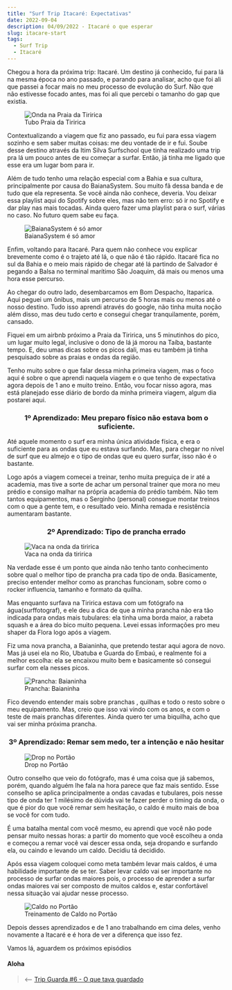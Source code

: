 ```yaml
---
title: "Surf Trip Itacaré: Expectativas"
date: 2022-09-04
description: 04/09/2022 - Itacaré o que esperar
slug: itacare-start
tags:
  - Surf Trip
  - Itacaré
---
```


Chegou a hora da próxima trip: Itacaré. Um destino já conhecido, fui para lá na mesma época no ano passado, e parando para analisar, acho que foi ali que passei a focar mais no meu processo de evolução do Surf. Não que não estivesse focado antes, mas foi ali que percebi o tamanho do gap que existia.

<figure>
    <img src="./tubo.jpg"
         alt="Onda na Praia da Tiririca">
    <figcaption>Tubo Praia da Tiririca</figcaption>
</figure>

Contextualizando a viagem que fiz ano passado, eu fui para essa viagem sozinho e sem saber muitas coisas: me deu vontade de ir e fui. Soube desse destino através da <OutboundLink href="https://www.instagram.com/itimsilvasurfschool/">Itim Silva Surfschool</OutboundLink> que tinha realizado uma trip pra lá um pouco antes de eu começar a surfar. Então, já tinha me ligado que esse era um lugar bom para ir.

Além de tudo tenho uma relação especial com a Bahia e sua cultura, principalmente por causa do <OutboundLink href="https://www.youtube.com/watch?v=ne7E5geBMWE">BaianaSystem</OutboundLink>. Sou muito fã dessa banda e de tudo que ela representa. Se você ainda não conhece, deveria. Vou deixar essa playlist aqui do Spotify sobre eles, mas não tem erro: só ir no Spotify e dar play nas mais tocadas. Ainda quero fazer uma playlist para o surf, várias no caso. No futuro quem sabe eu faça.

<figure>
    <img src="./baiana.jpg"
         alt="BaianaSystem é só amor">
    <figcaption>BaianaSystem é só amor</figcaption>
</figure>

Enfim, voltando para Itacaré.  Para quem não conhece vou explicar brevemente como é o trajeto até lá, o que não é tão rápido. Itacaré fica no sul da Bahia e o meio mais rápido de chegar até lá partindo de Salvador é pegando a Balsa no terminal marítimo São Joaquim, dá mais ou menos uma hora esse percurso.

Ao chegar do outro lado, desembarcamos em Bom Despacho, Itaparica. Aqui peguei um ônibus, mais um percurso de 5 horas mais ou menos até o nosso destino. Tudo isso aprendi através do google, não tinha muita noção além disso, mas deu tudo certo e consegui chegar tranquilamente, porém, cansado.

Fiquei em um airbnb próximo a Praia da Tiririca, uns 5 minutinhos do pico, um lugar muito legal, inclusive o dono de lá já morou na Taíba, bastante tempo. E, deu umas dicas sobre os picos dali, mas eu também já tinha pesquisado sobre as praias e ondas da região. 

Tenho muito sobre o que falar dessa minha primeira viagem, mas o foco aqui é sobre o que aprendi naquela viagem e o que tenho de expectativa agora depois de 1 ano e muito treino. Então, vou focar nisso agora, mas está planejado esse diário de bordo da minha primeira viagem, algum dia postarei aqui.

<h3 align="center">
  1º Aprendizado: Meu preparo físico não estava bom o suficiente.
</h3>

Até aquele momento o surf era minha única atividade física, e era o suficiente para as ondas que eu estava surfando. Mas, para chegar no nível de surf que eu almejo e o tipo de ondas que eu quero surfar, isso não é o bastante.

Logo após a viagem comecei a treinar, tenho muita preguiça de ir até a academia, mas tive a sorte de achar um personal trainer que mora no meu prédio e consigo malhar na própria academia do prédio também. Não tem tantos equipamentos, mas o Serginho (personal) consegue montar treinos com o que a gente tem, e o resultado veio. Minha remada e resistência aumentaram bastante.


<h3 align="center">
  2º Aprendizado: Tipo de prancha errado
</h3>

<figure>
    <img src="./tubo-queda.jpg"
         alt="Vaca na onda da tiririca">
    <figcaption>Vaca na onda da tiririca</figcaption>
</figure>

Na verdade esse é um ponto que ainda não tenho tanto conhecimento sobre qual o melhor tipo de prancha pra cada tipo de onda. Basicamente, preciso entender melhor como as pranchas funcionam, sobre como o rocker influencia, tamanho e formato da quilha.

Mas enquanto surfava na Tiririca estava com um fotógrafo na água(<OutboundLink href="https://www.instagram.com/surffotograf/">surffotograf</OutboundLink>), e ele deu a dica de que a minha prancha não era tão indicada para ondas mais tubulares: ela tinha uma borda maior, a rabeta squash e a área do bico muito pequena. Levei essas informações pro meu shaper da Flora logo após a viagem.

Fiz uma nova prancha, a Baianinha, que pretendo testar aqui agora de novo. Mas já usei ela no Rio, Ubatuba e Guarda do Embaú, e realmente foi a melhor escolha: ela se encaixou muito bem e basicamente só consegui surfar com ela nesses picos.

<figure>
    <img src="./baianinha.jpg"
         alt="Prancha: Baianinha">
    <figcaption>Prancha: Baianinha</figcaption>
</figure>

Fico devendo entender mais sobre pranchas , quilhas e todo o resto sobre o meu equipamento. Mas, creio que isso vai vindo com os anos, e com o teste de mais pranchas diferentes. Ainda quero ter uma biquilha, acho que vai ser minha próxima prancha.

<h3 align="center">
  3º Aprendizado: Remar sem medo, ter a intenção e não hesitar
</h3>

<figure>
    <img src="./drop.jpg"
         alt="Drop no Portão">
    <figcaption>Drop no Portão</figcaption>
</figure>

Outro conselho que veio do fotógrafo, mas é uma coisa que já sabemos, porém, quando alguém lhe fala na hora parece que faz mais sentido. Esse conselho se aplica principalmente a ondas cavadas e tubulares, pois nesse tipo de onda ter 1 milésimo de dúvida vai te fazer perder o timing da onda, o que é pior do que você remar sem hesitação, o caldo é muito mais de boa se você for com tudo.

É uma batalha mental com você	 mesmo, eu aprendi que você não pode pensar muito nessas horas: a partir do momento que você escolheu a onda e começou a remar você vai descer essa onda, seja dropando e surfando ela, ou caindo e levando um caldo. Decidiu tá decidido.

Após essa viagem coloquei como meta também levar mais caldos, é uma habilidade importante de se ter. Saber levar caldo vai ser importante no processo de surfar ondas maiores pois, o processo de aprender a surfar ondas maiores vai ser composto de muitos caldos e, estar confortável nessa situação vai ajudar nesse processo.

<figure>
    <img src="./caldo.jpg"
         alt="Caldo no Portão">
    <figcaption>Treinamento de Caldo no Portão</figcaption>
</figure>

Depois desses aprendizados e de 1 ano trabalhando em cima deles, venho novamente a Itacaré	e é hora de ver a diferença	que isso fez.

Vamos lá, aguardem os próximos episódios

#### Aloha

> ⟵ <a href="https://meusurf.blog/guarda-6">Trip Guarda #6 - O que tava guardado</a>